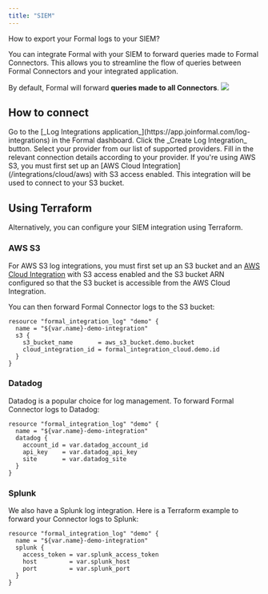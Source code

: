 ```yaml
---
title: "SIEM"
---
```



How to export your Formal logs to your SIEM?

You can integrate Formal with your SIEM to forward queries made to Formal Connectors. This allows you to streamline the flow of queries between Formal Connectors and your integrated application.

<CardInfo>By default, Formal will forward **queries made to all Connectors**.</CardInfo>
<img src="/img/supported_logs.png" />

## How to connect

<Steps>
  <Step title="Navigate to SIEM">
    Go to the [_Log Integrations application_](https://app.joinformal.com/log-integrations) in the Formal dashboard.
  </Step>
  <Step title="Add integration">
    Click the _Create Log Integration_ button.
  </Step>
  <Step title="Choose provider">
    Select your provider from our list of supported providers.
  </Step>
  <Step title="Configure connection">
    Fill in the relevant connection details according to your provider.
  </Step>
</Steps>

<Warning>
    If you're using AWS S3, you must first set up an [AWS Cloud Integration](/integrations/cloud/aws) with S3 access enabled. This integration will be used to connect to your S3 bucket.
</Warning>

## Using Terraform

Alternatively, you can configure your SIEM integration using Terraform.

### AWS S3

For AWS S3 log integrations, you must first set up an S3 bucket and an [AWS Cloud Integration](/integrations/cloud/aws) with S3 access enabled and the S3 bucket ARN configured so that the S3 bucket is accessible from the AWS Cloud Integration.

You can then forward Formal Connector logs to the S3 bucket:

```hcl
resource "formal_integration_log" "demo" {
  name = "${var.name}-demo-integration"
  s3 {
    s3_bucket_name       = aws_s3_bucket.demo.bucket
    cloud_integration_id = formal_integration_cloud.demo.id
  }
}
```

### Datadog

Datadog is a popular choice for log management. To forward Formal Connector logs to Datadog:

```hcl
resource "formal_integration_log" "demo" {
  name = "${var.name}-demo-integration"
  datadog {
    account_id = var.datadog_account_id
    api_key    = var.datadog_api_key
    site       = var.datadog_site
  }
}
```

### Splunk

We also have a Splunk log integration. Here is a Terraform example to forward your Connector logs to Splunk:

```hcl
resource "formal_integration_log" "demo" {
  name = "${var.name}-demo-integration"
  splunk {
    access_token = var.splunk_access_token
    host         = var.splunk_host
    port         = var.splunk_port
  }
}
```
